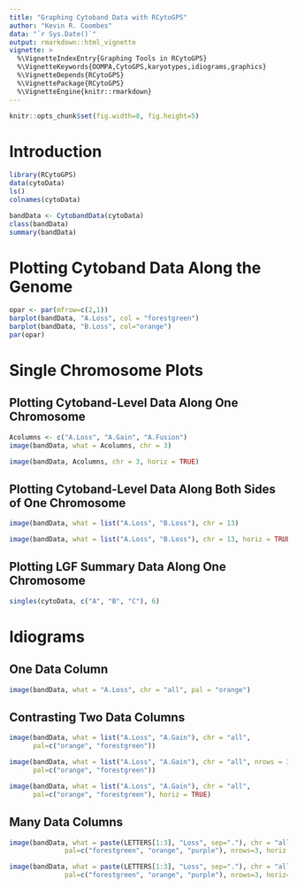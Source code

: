 ---
title: "Graphing Cytoband Data with RCytoGPS"
author: "Kevin R. Coombes"
data: "`r Sys.Date()`"
output: rmarkdown::html_vignette
vignette: >
  %\VignetteIndexEntry{Graphing Tools in RCytoGPS}
  %\VignetteKeywords{OOMPA,CytoGPS,karyotypes,idiograms,graphics}
  %\VignetteDepends{RCytoGPS}
  %\VignettePackage{RCytoGPS}
  %\VignetteEngine{knitr::rmarkdown}
---

```{r opts, echo=FALSE}
knitr::opts_chunk$set(fig.width=8, fig.height=5)
```
# Introduction

```{r}
library(RCytoGPS)
data(cytoData)
ls()
colnames(cytoData)
```

```{r}
bandData <- CytobandData(cytoData)
class(bandData)
summary(bandData)
```

# Plotting Cytoband Data Along the Genome

```{r gb, fig.cap="Cytoband level data along the genome."}
opar <- par(mfrow=c(2,1))
barplot(bandData, "A.Loss", col = "forestgreen")
barplot(bandData, "B.Loss", col="orange")
par(opar)
```

# Single Chromosome Plots
## Plotting Cytoband-Level Data Along One Chromosome
```{r v.plot2Chrom, fig.cap = "Horizontal stacked barplot of LGF frequencies on chromosome 3 for type A samples."}
Acolumns <- c("A.Loss", "A.Gain", "A.Fusion")
image(bandData, what = Acolumns, chr = 3)
```

```{r h.plot2Chrom, fig.cap = "Vertical stacked barplot of LGF frequencies on chromosome 3 for type A samples."}
image(bandData, Acolumns, chr = 3, horiz = TRUE)
```

## Plotting Cytoband-Level Data Along Both Sides of One Chromosome
```{r v.plot1Chrom, fig.cap = "Stacked barplot of LGF frequencies on chromosome 13 for type A and B samples."}
image(bandData, what = list("A.Loss", "B.Loss"), chr = 13)
```

```{r h.plot1Chrom, fig.cap = "Horizontal stacked barplot of LGF frequencies on chromosome 13 for type A and B samples."}
image(bandData, what = list("A.Loss", "B.Loss"), chr = 13, horiz = TRUE)
```

## Plotting LGF Summary Data Along One Chromosome

```{r singles, eval=FALSE, echo=FALSE, fig.cap = "Barplot of LGF frequency data along chromosome 6."}
singles(cytoData, c("A", "B", "C"), 6)
```

# Idiograms

## One Data Column
```{r makeid, fig.cap="Idiogram for one data columm."}
image(bandData, what = "A.Loss", chr = "all", pal = "orange")
```

## Contrasting Two Data Columns
```{r biid, fig.cap="Idiogram to contrast two data columms."}
image(bandData, what = list("A.Loss", "A.Gain"), chr = "all", 
      pal=c("orange", "forestgreen"))
```

```{r biid3, fig.cap="Idiogram to contrast two data columms."}
image(bandData, what = list("A.Loss", "A.Gain"), chr = "all", nrows = 3,
      pal=c("orange", "forestgreen"))
```

```{r hbiid, fig.cap="Idiogram to contrast two data columms."}
image(bandData, what = list("A.Loss", "A.Gain"), chr = "all", 
      pal=c("orange", "forestgreen"), horiz = TRUE)
```

## Many Data Columns
```{r stackid, fig.cap="Idiogram for many data columns."}
image(bandData, what = paste(LETTERS[1:3], "Loss", sep="."), chr = "all", 
              pal=c("forestgreen", "orange", "purple"), nrows=3, horiz = FALSE)
```

```{r hstackid, fig.cap="Idiogram for many data columns."}
image(bandData, what = paste(LETTERS[1:3], "Loss", sep="."), chr = "all", 
              pal=c("forestgreen", "orange", "purple"), nrows=3, horiz= TRUE)
```
